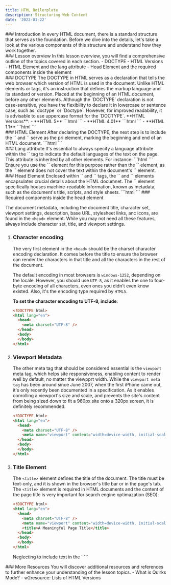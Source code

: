 ```yaml
---
title: HTML Boilerplate
description: Structuring Web Content
date: '2022-01-22'
---
```


<Section>
### Introduction
In every HTML document, there is a standard structure that serves as the foundation. Before we dive into the details, let's take a look at the various components of this structure and understand how they work together.
</Section>
<Section>
### Lesson overview
In this lesson overview, you will find a comprehensive outline of the topics covered in each section.
- DOCTYPE
- HTML Versions
- HTML Element and the lang attribute
- Head Element and the required components inside the element
</Section>
<Section>
### DOCTYPE
The DOCTYPE in HTML serves as a declaration that tells the web browser which version of HTML is used in the document. Unlike HTML elements or tags, it's an instruction that defines the markup language and its standard or version. Placed at the beginning of an HTML document, before any other elements.
<Card variant='tips'>
	Although the `DOCTYPE` declaration is not case-sensitive, you have the flexibility to declare it
	in lowercase or sentence case, such as `doctype` or `Doctype`. However, for improved readability,
	it is advisable to use uppercase format for the `DOCTYPE`.
</Card>
**HTML Versions**:
- **HTML 5**
  ```html
  <!DOCTYPE html>
  ```
- **HTML 4.01**
  ```html
  <!DOCTYPE html PUBLIC "-//W3C//DTD HTML 4.01 Transitional//EN" "http://www.w3.org/TR/html4/loose.dtd">
  ```
- **HTML 1.1**
  ```html
  <!DOCTYPE html PUBLIC "-//W3C//DTD XHTML 1.1//EN" "hhtp://www.w3.org/TR/xhtml11/DTD/xhtml11.dtd">
  ```
</Section>
<Section>
### HTML Element
After declaring the DOCTYPE, the next step is to include the `<html>` and `</html>` serve as the pri element, marking the beginning and end of an HTML document.
```html
<!DOCTYPE html>
<html></html>
```
</Section>
<Section>
### Lang attribute
It's essential to always specify a language attribute within the `<html>` tag to indicate the default languages of the text on the page. This attribute is inherited by all other elements. For instance:
```html
<!DOCTYPE html>
<html lang="en"></html>
```
<Card variant='warning'>
Ensure you use the `<html>` element for this purpose rather than the `<body>` element, as the `<body>` element does not cover the text within the document's `<head>` element.
</Card>
</Section>
<Section>
### Head Element
Enclosed within `<html>` and `</html>` tags, the `<head>` and `</head>` elements encapsulates crucial details about the HTML documnet. The `<head>` element specifically houses machine-readable information, known as metadata, such as the document's title, scripts, and style sheets.
```html
<!DOCTYPE html>
<html lang="en">
	<head> </head>
</html>
```
### Required components inside the head element

The document metadata, including the document title, character set, viewport settings, description, base URL, stylesheet links, anc icons, are found in the `<head>` element. While you may not need all these features, always include character set, title, and viewport settings.
1. ### Character encoding
    The very first element in the `<head>` should be the charset character encoding declaration. It comes before the title to ensure the browser can render the characters in that title and all the characters in the rest of the document.

    The default encoding in most browsers is `windows-1252`, depending on the locale. However, you should use `UTF-8`, as it enables the one to four-byte encoding of all characters, even ones you didn't even know existed. Also, it's the encoding type required by `HTML5`.

    **To set the character encoding to UTF-8, include**:
    ```html
    <!DOCTYPE html>
    <html lang="en">
      <head>
        <meta charset="UTF-8" />
      </head>
      <body>
      </body>
    </html>
    ```

2. ### Viewport Metadata
    The other meta tag that should be considered essential is the `viewport` meta tag, which helps site responsiveness, enabling content to render well by default, no matter the viewpprt width. While the `viewport meta tag` has been around since June 2007, when the first iPhone came out, it's only recently been documented in a specification. As it enables conrolling a viewport's size and scale, and prevents the site's content from being sized down to fit a 960px site onto a 320px screen, it is definitely recommended.
    ```html
    <!DOCTYPE html>
    <html lang="en">
      <head>
        <meta charset="UTF-8" />
        <meta name="viewport" content="width=device-width, initial-scale=1.0" />
      </head>
      <body>
      </body>
    </html>
    ```
3. ### Title Element
    The `<title>` element defines the title of the document. The title must be text-only, and it is shown in the browser's title bar or in the page's tab. The `<title>` element is required in HTML documents and the content of the page title is very important for search engine optimazation (SEO).
    ```html
    <!DOCTYPE html>
    <html lang="en">
      <head>
        <meta charset="UTF-8" />
        <meta name="viewport" content="width=device-width, initial-scale=1.0" />
        <title>A Meaningful Page Title</title>
      </head>
      <body>
      </body>
    </html>
    ```
    <Card variant='warning'>
      Neglecting to include text in the `<title>` element can result a poor user experience. Browsers may display generic title like **"Untitled"** or the **filename** of the HTML document, which offer no insight into the webpage's content.
    </Card>
</Section>
<Section>
### Body Element
The `<body>` and `</body>` elements contain all the visible content within the webpage. They are just written after the `<head></head>` inside the `<html></html>` tags.
```html
<!DOCTYPE html>
<html lang="en">
  <head>
    <meta charset="UTF-8" />
    <meta name="viewport" content="width=device-width, initial-scale=1.0" />
    <title>A Meaningful Page Title</title>
  </head>
  <body>
  </body>
</html>
```
</Section>
<Section>
### More Resources
You will discover additional resources and references to further enhance your understanding of the lesson topics.
- <MDXLink href='https://developer.mozilla.org/en-US/docs/Web/HTML/Quirks_Mode_and_Standards_Mode'>What is Quirks Mode?</MDXLink>
- <MDXLink href='https://www.w3resource.com/html/HTML-versions.php'>w2resource: Lists of HTML Versions</MDXLink>
</Section>
